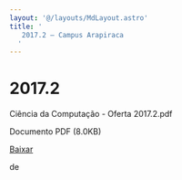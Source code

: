 ```yaml
---
layout: '@/layouts/MdLayout.astro'
title: '
   2017.2 — Campus Arapiraca
  '
---
```






2017.2
======












 Ciência da Computação - Oferta 2017.2.pdf
   

 Documento PDF
 (8.0KB)
 

<a class="btn btn-secondary download" href="https://arapiraca.ufal.br/graduacao/ciencia-da-computacao/horarios/2017/oferta-academica-2017.2/%40%40download/file/Ci%C3%AAncia%20da%20Computa%C3%A7%C3%A3o%20-%20Oferta%202017.2.pdf">
 Baixar
</a>




























 de
 


















